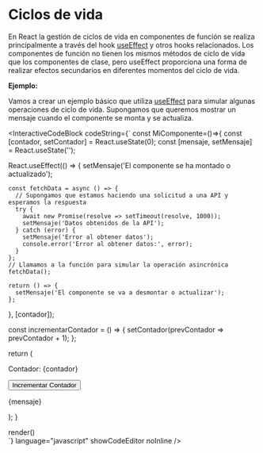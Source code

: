 
# Ciclos de vida

En React la gestión de ciclos de vida en componentes de función se realiza principalmente a través del hook [useEffect](/docs/conceptos-de-react-04-hooks--docs) 
y otros hooks relacionados. 
Los componentes de función no tienen los mismos métodos de ciclo de vida que los componentes de clase, pero useEffect proporciona una forma de realizar efectos secundarios 
en diferentes momentos del ciclo de vida.

**Ejemplo:**

Vamos a crear un ejemplo básico que utiliza [useEffect](/docs/conceptos-de-react-04-hooks--docs) para simular algunas operaciones de ciclo de vida. 
Supongamos que queremos mostrar un mensaje cuando el componente se monta y se actualiza.

<InteractiveCodeBlock codeString={`
  const MiComponente=()=>{
  const [contador, setContador] = React.useState(0);
  const [mensaje, setMensaje] = React.useState('');

  React.useEffect(() => {
    setMensaje('El componente se ha montado o actualizado');

    const fetchData = async () => {
      // Supongamos que estamos haciendo una solicitud a una API y esperamos la respuesta
      try {
        await new Promise(resolve => setTimeout(resolve, 1000));
        setMensaje('Datos obtenidos de la API');
      } catch (error) {
        setMensaje('Error al obtener datos');
        console.error('Error al obtener datos:', error);
      }
    };
    // Llamamos a la función para simular la operación asincrónica
    fetchData();

    return () => {
      setMensaje('El componente se va a desmontar o actualizar');
    };
  }, [contador]);

  const incrementarContador = () => {
    setContador(prevContador => prevContador + 1);
  };

  return (
    <div>
      <p>Contador: {contador}</p>
      <button onClick={incrementarContador}>Incrementar Contador</button>
      <p>{mensaje}</p>
    </div>
  );
}

render(<MiComponente />)  
`} 
language="javascript" 
showCodeEditor
noInline
/>